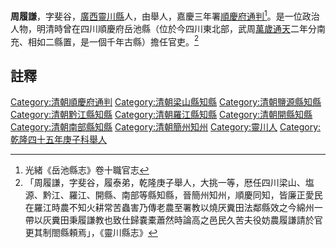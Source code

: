{{明清人物信息框
| 姓名 =周履謙
| 最高職務 = [[四川|四川]][[順慶府|順慶府]][[通判|通判]]
| 國家 = 大清
| 籍貫 = [[廣西|廣西]][[靈川縣|靈川縣]]
| 字號 =
| 出生日期 = ？年？月？日
| 逝世日期 = ？年？月？日
| 墓葬 = 
| 配偶 =  
| 親屬 = [[周履泰|周履泰]]
| 出身 =舉人 
| 著作 =  
*
}}
'''周履謙'''{{BD|？年||？年||}}，字斐谷，[[廣西|廣西]][[靈川縣|靈川縣]]人，由舉人，嘉慶三年署[[順慶府|順慶府]][[通判|通判]]<ref>光緒《岳池縣志》卷十職官志</ref>。是一位政治人物，明清時曾在四川順慶府岳池縣（位於今四川東北部，武周[[萬歲通天|萬歲通天]]二年分南充、相如二縣置，是一個千年古縣）擔任官吏。<ref>「周履謙，字斐谷，履泰弟，乾隆庚子舉人，大挑一等，厯任四川梁山、塩源、黔江、羅江、開縣、南部等縣知縣，晉簡州知州，順慶同知，皆廉正愛民在羅江時農不知火耕常苦蟲害乃傳老農至署教以燒厌糞田法鄰縣效之今綿州一帶以灰糞田秉履謙教也致仕歸嚢橐蕭然時論高之邑民久苦夫役妨農履謙請於官更其制閤縣頼焉」，《靈川縣志》</ref>
==註釋==
{{reflist}}
{{清朝人物小作品}}
[[Category:清朝順慶府通判|Category:清朝順慶府通判]]
[[Category:清朝梁山縣知縣|Category:清朝梁山縣知縣]]
[[Category:清朝鹽源縣知縣|Category:清朝鹽源縣知縣]]
[[Category:清朝黔江縣知縣|Category:清朝黔江縣知縣]]
[[Category:清朝羅江縣知縣|Category:清朝羅江縣知縣]]
[[Category:清朝開縣知縣|Category:清朝開縣知縣]]
[[Category:清朝南部縣知縣|Category:清朝南部縣知縣]]
[[Category:清朝簡州知州|Category:清朝簡州知州]]
[[Category:靈川人|Category:靈川人]]
[[Category:乾隆四十五年庚子科舉人|Category:乾隆四十五年庚子科舉人]]